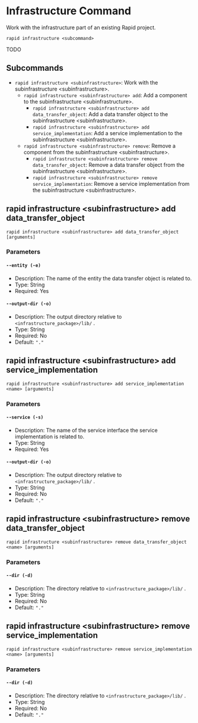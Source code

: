 # Infrastructure Command

Work with the infrastructure part of an existing Rapid project.

```
rapid infrastructure <subcommand>
```

TODO

## Subcommands

- `rapid infrastructure <subinfrastructure>`: Work with the subinfrastructure &lt;subinfrastructure&gt;.
  - `rapid infrastructure <subinfrastructure> add`: Add a component to the subinfrastructure &lt;subinfrastructure&gt;.
    - `rapid infrastructure <subinfrastructure> add data_transfer_object`: Add a data transfer object to the subinfrastructure &lt;subinfrastructure&gt;.
    - `rapid infrastructure <subinfrastructure> add service_implementation`: Add a service implementation to the subinfrastructure &lt;subinfrastructure&gt;.
  - `rapid infrastructure <subinfrastructure> remove`: Remove a component from the subinfrastructure &lt;subinfrastructure&gt;.
    - `rapid infrastructure <subinfrastructure> remove data_transfer_object`: Remove a data transfer object from the subinfrastructure &lt;subinfrastructure&gt;.
    - `rapid infrastructure <subinfrastructure> remove service_implementation`: Remove a service implementation from the subinfrastructure &lt;subinfrastructure&gt;.

## rapid infrastructure &lt;subinfrastructure&gt; add data_transfer_object

```
rapid infrastructure <subinfrastructure> add data_transfer_object [arguments]
```

### Parameters

#### `--entity (-e)`

- Description: The name of the entity the data transfer object is related to.
- Type: String
- Required: Yes

#### `--output-dir (-o)`

- Description: The output directory relative to `<infrastructure_package>/lib/` .
- Type: String
- Required: No
- Default: `"."`

## rapid infrastructure &lt;subinfrastructure&gt; add service_implementation

```
rapid infrastructure <subinfrastructure> add service_implementation <name> [arguments]
```

### Parameters

#### `--service (-s)`

- Description: The name of the service interface the service implementation is related to.
- Type: String
- Required: Yes

#### `--output-dir (-o)`

- Description: The output directory relative to `<infrastructure_package>/lib/` .
- Type: String
- Required: No
- Default: `"."`

## rapid infrastructure &lt;subinfrastructure&gt; remove data_transfer_object

```
rapid infrastructure <subinfrastructure> remove data_transfer_object <name> [arguments]
```

### Parameters

#### `--dir (-d)`

- Description: The directory relative to `<infrastructure_package>/lib/` .
- Type: String
- Required: No
- Default: `"."`

## rapid infrastructure &lt;subinfrastructure&gt; remove service_implementation

```
rapid infrastructure <subinfrastructure> remove service_implementation <name> [arguments]
```

### Parameters

#### `--dir (-d)`

- Description: The directory relative to `<infrastructure_package>/lib/` .
- Type: String
- Required: No
- Default: `"."`
